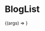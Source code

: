 

<Meta title="Organisms | BlogList" component={BlogList} />

# BlogList

<Preview>
  <Story
    name="Basic"
    args={{
      data: [
        {
          tags: ['react', 'gatsby'],
          date: '10 May 2020',
          image:
            'https://images.unsplash.com/photo-1500530855697-b586d89ba3ee?ixlib=rb-1.2.1&ixid=eyJhcHBfaWQiOjEyMDd9&auto=format&fit=crop&w=640&q=80',
          title: 'Tips on how to travel safely in foreign countries',
          url: 'https://timerse.com',
        },
        {
          date: '10 January 2020',
          tags: ['python', 'javascript'],
          image:
            'https://images.unsplash.com/photo-1592848386144-04df6ee54ff8?ixlib=rb-1.2.1&ixid=eyJhcHBfaWQiOjEyMDd9&auto=format&fit=crop&w=640&q=80',
          title: 'Enjoying the beach life while on a vacation',
          url: 'https://reddit.com',
        },
        {
          date: '10 January 2020',
          tags: ['python', 'javascript'],
          image:
            'https://images.unsplash.com/photo-1592848386144-04df6ee54ff8?ixlib=rb-1.2.1&ixid=eyJhcHBfaWQiOjEyMDd9&auto=format&fit=crop&w=640&q=80',
          title: 'Enjoying the beach life while on a vacation',
          url: 'https://reddit.com',
        },
      ],
    }}
  >
    {(args) => <BlogList {...args} />}
  </Story>
</Preview>

<Props story="Basic" />

